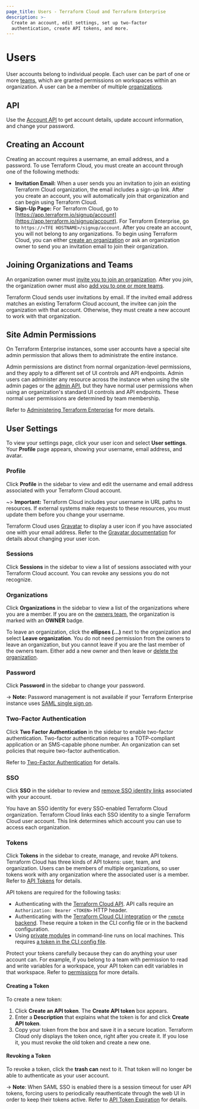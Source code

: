 ```yaml
---
page_title: Users - Terraform Cloud and Terraform Enterprise
description: >-
  Create an account, edit settings, set up two-factor
  authentication, create API tokens, and more.
---
```


[organizations]: /cloud-docs/users-teams-organizations/organizations
[teams]: /cloud-docs/users-teams-organizations/teams
[invite]: /cloud-docs/users-teams-organizations/organizations#users
[owners]: /cloud-docs/users-teams-organizations/teams#the-owners-team

# Users

User accounts belong to individual people. Each user can be part of one or more [teams](/cloud-docs/users-teams-organizations/teams), which are granted permissions on workspaces within an organization. A user can be a member of multiple [organizations][].

## API
Use the [Account API](/cloud-docs/api-docs/account) to get account details, update account information, and change your password.

## Creating an Account

Creating an account requires a username, an email address, and a password. To use Terraform Cloud, you must create an account through one of the following methods:

- **Invitation Email:** When a user sends you an invitation to join an existing Terraform Cloud organization, the email includes a sign-up link. After you create an account, you will automatically join that organization and can begin using Terraform Cloud.
- **Sign-Up Page:** For Terraform Cloud, go to [https://app.terraform.io/signup/account](https://app.terraform.io/signup/account). For Terraform Enterprise, go to `https://<TFE HOSTNAME>/signup/account`. After you create an account, you will not belong to any organizations. To begin using Terraform Cloud, you can either [create an organization](/cloud-docs/users-teams-organizations/organizations#creating-organizations) or ask an organization owner to send you an invitation email to join their organization.

## Joining Organizations and Teams

An organization owner must [invite you to join an organization](/cloud-docs/users-teams-organizations/organizations#users). After you join, the organization owner must also [add you to one or more teams](/cloud-docs/users-teams-organizations/teams#managing-team-membership).

[permissions-citation]: #intentionally-unused---keep-for-maintainers

Terraform Cloud sends user invitations by email. If the invited email address matches an existing Terraform Cloud account, the invitee can join the organization with that account. Otherwise, they must create a new account to work with that organization.

## Site Admin Permissions

On Terraform Enterprise instances, some user accounts have a special site admin permission that allows them to administrate the entire instance.

Admin permissions are distinct from normal organization-level permissions, and they apply to a different set of UI controls and API endpoints. Admin users can administer any resource across the instance when using the site admin pages or the [admin API](/cloud-docs/api-docs/admin), but they have normal user permissions when using an organization's standard UI controls and API endpoints. These normal user permissions are determined by team membership.

Refer to [Administering Terraform Enterprise](/enterprise/admin) for more details.

## User Settings

To view your settings page, click your user icon and select **User settings**. Your **Profile** page appears, showing your username, email address, and avatar.

### Profile

Click **Profile** in the sidebar to view and edit the username and email address associated with your Terraform Cloud account.

~> **Important:** Terraform Cloud includes your username in URL paths to resources. If external systems make requests to these resources, you must update them before you change your username.

Terraform Cloud uses [Gravatar](http://en.gravatar.com) to display a user icon if you have associated one with your email address. Refer to the [Gravatar documentation](http://en.gravatar.com/support/) for details about changing your user icon.

### Sessions

Click **Sessions** in the sidebar to view a list of sessions associated with your Terraform Cloud account. You can revoke any sessions you do not recognize.

### Organizations

Click **Organizations** in the sidebar to view a list of the organizations where you are a member. If you are on the [owners team][owners], the organization is marked with an **OWNER** badge.

To leave an organization, click the **ellipses (...)** next to the organization and select **Leave organization**. You do not need permission from the owners to leave an organization, but you cannot leave if you are the last member of the owners team. Either add a new owner and then leave or [delete the organization](/cloud-docs/users-teams-organizations/organizations#general).

### Password

Click **Password** in the sidebar to change your password.

-> **Note:** Password management is not available if your Terraform Enterprise instance uses [SAML single sign on](/enterprise/user-management/saml).

### Two-Factor Authentication

Click **Two Factor Authentication** in the sidebar to enable two-factor authentication. Two-factor authentication requires a TOTP-compliant application or an SMS-capable phone number. An organization can set policies that require two-factor authentication.

Refer to [Two-Factor Authentication](/cloud-docs/users-teams-organizations/2fa) for details.

### SSO

Click **SSO** in the sidebar to review and [remove SSO identity links](/cloud-docs/users-teams-organizations/single-sign-on/linking-user-account#remove-sso-identity-link) associated with your account.

You have an SSO identity for every SSO-enabled Terraform Cloud organization. Terraform Cloud links each SSO identity to a single Terraform Cloud user account. This link determines which account you can use to access each organization.

### Tokens

Click **Tokens** in the sidebar to create, manage, and revoke API tokens. Terraform Cloud has three kinds of API tokens: user, team, and organization. Users can be members of multiple organizations, so user tokens work with any organization where the associated user is a member. Refer to [API Tokens](/cloud-docs/users-teams-organizations/api-tokens) for details.

API tokens are required for the following tasks:

- Authenticating with the [Terraform Cloud API](/cloud-docs/api-docs). API calls require an `Authorization: Bearer <TOKEN>` HTTP header.
- Authenticating with the [Terraform Cloud CLI integration](/cli/cloud/settings) or the [`remote` backend](/language/settings/backends/remote). These require a token in the CLI config file or in the backend configuration.
- Using [private modules](/cloud-docs/registry/using) in command-line runs on local machines. This requires [a token in the CLI config file](/cloud-docs/registry/using#authentication).

Protect your tokens carefully because they can do anything your user account can. For example, if you belong to a team with permission to read and write variables for a workspace, your API token can edit variables in that workspace. Refer to [permissions](/cloud-docs/users-teams-organizations/permissions) for more details.

#### Creating a Token

 To create a new token:
  1. Click **Create an API token**. The **Create API token** box appears.
  1. Enter a **Description** that explains what the token is for and click **Create API token**.
  1. Copy your token from the box and save it in a secure location. Terraform Cloud only displays the token once, right after you create it. If you lose it, you must revoke the old token and create a new one.


[permissions-citation]: #intentionally-unused---keep-for-maintainers
#### Revoking a Token

To revoke a token, click the **trash can** next to it. That token will no longer be able to authenticate as your user account.

-> **Note**: When SAML SSO is enabled there is a session timeout for user API tokens, forcing users to periodically reauthenticate through the web UI in order to keep their tokens active. Refer to [API Token Expiration](/enterprise/user-management/saml/login#api-token-expiration) for details.
